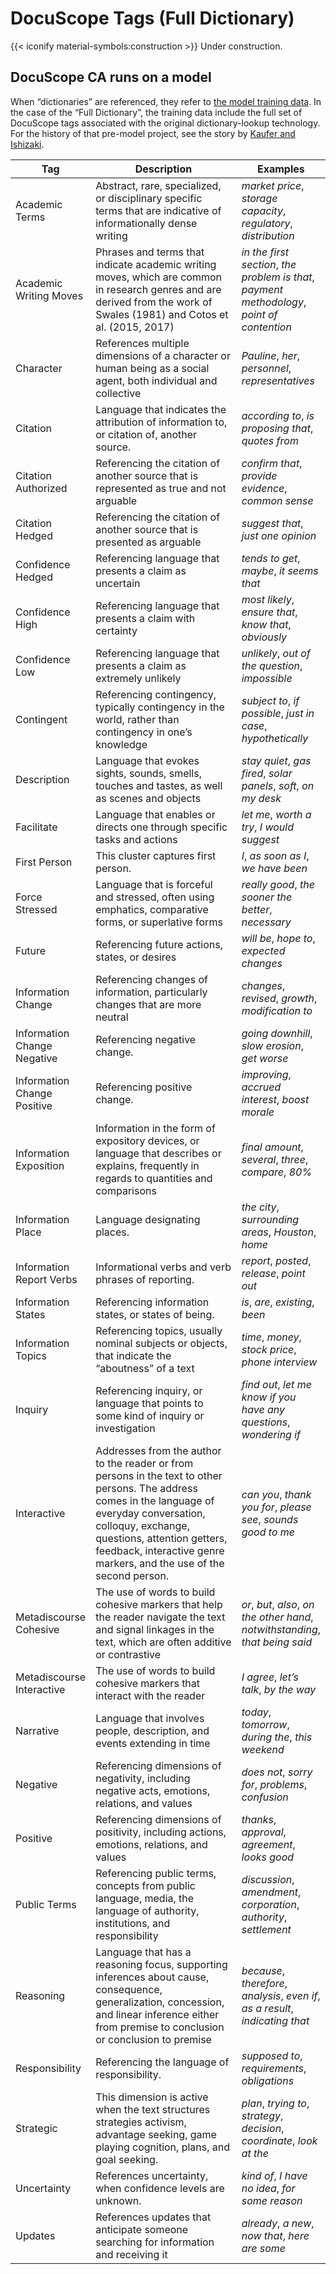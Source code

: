 # DocuScope Tags (Full Dictionary) {.unnumbered}

{{< iconify material-symbols:construction >}} Under construction.

::: {.callout-important}
## DocuScope CA runs on a model

When "dictionaries" are referenced, they refer to [the model training data](https://huggingface.co/datasets/browndw/docusco-spacy-training){target="_blank"}. In the case of the "Full Dictionary", the training data include the full set of DocuScope tags associated with the original dictionary-lookup technology. For the history of that pre-model project, see the story by [Kaufer and Ishizaki](../about/kaufer-ishizaki.qmd).
:::

| **Tag**                     | **Description**                                                                                                                                                                                                                                                            | **Examples**                                                                                |
|-----------------------------|----------------------------------------------------------------------------------------------------------------------------------------------------------------------------------------------------------------------------------------------------------------------------|---------------------------------------------------------------------------------------------|
| Academic Terms              | Abstract, rare, specialized, or disciplinary specific terms that are indicative of informationally dense writing                                                                                                                                                           | *market price*, *storage capacity*, *regulatory*, *distribution*                            |
| Academic Writing Moves      | Phrases and terms that indicate academic writing moves, which are common in research genres and are derived from the work of Swales (1981) and Cotos et al. (2015, 2017)                                                                                                   | *in the first section*, *the problem is that*, *payment methodology*, *point of contention* |
| Character                   | References multiple dimensions of a character or human being as a social agent, both individual and collective                                                                                                                                                             | *Pauline*, *her*, *personnel*, *representatives*                                            |
| Citation                    | Language that indicates the attribution of information to, or citation of, another source.                                                                                                                                                                                 | *according to*, *is proposing that*, *quotes from*                                          |
| Citation Authorized         | Referencing the citation of another source that is represented as true and not arguable                                                                                                                                                                                    | *confirm that*, *provide evidence*, *common sense*                                          |
| Citation Hedged             | Referencing the citation of another source that is presented as arguable                                                                                                                                                                                                   | *suggest that*, *just one opinion*                                                          |
| Confidence Hedged           | Referencing language that presents a claim as uncertain                                                                                                                                                                                                                    | *tends to get*, *maybe*, *it seems that*                                                    |
| Confidence High             | Referencing language that presents a claim with certainty                                                                                                                                                                                                                  | *most likely*, *ensure that*, *know that*, *obviously*                                      |
| Confidence Low              | Referencing language that presents a claim as extremely unlikely                                                                                                                                                                                                           | *unlikely*, *out of the question*, *impossible*                                             |
| Contingent                  | Referencing contingency, typically contingency in the world, rather than contingency in one's knowledge                                                                                                                                                                    | *subject to*, *if possible*, *just in case*, *hypothetically*                               |
| Description                 | Language that evokes sights, sounds, smells, touches and tastes, as well as scenes and objects                                                                                                                                                                             | *stay quiet*, *gas fired*, *solar panels*, *soft*, *on my desk*                             |
| Facilitate                  | Language that enables or directs one through specific tasks and actions                                                                                                                                                                                                    | *let me*, *worth a try*, *I would suggest*                                                  |
| First Person                | This cluster captures first person.                                                                                                                                                                                                                                        | *I*, *as soon as I*, *we have been*                                                         |
| Force Stressed              | Language that is forceful and stressed, often using emphatics, comparative forms, or superlative forms                                                                                                                                                                     | *really good*, *the sooner the better*, *necessary*                                         |
| Future                      | Referencing future actions, states, or desires                                                                                                                                                                                                                             | *will be*, *hope to*, *expected changes*                                                    |
| Information Change          | Referencing changes of information, particularly changes that are more neutral                                                                                                                                                                                             | *changes*, *revised*, *growth*, *modification to*                                           |
| Information Change Negative | Referencing negative change.                                                                                                                                                                                                                                               | *going downhill*, *slow erosion*, *get worse*                                               |
| Information Change Positive | Referencing positive change.                                                                                                                                                                                                                                               | *improving*, *accrued interest*, *boost morale*                                             |
| Information Exposition      | Information in the form of expository devices, or language that describes or explains, frequently in regards to quantities and comparisons                                                                                                                                 | *final amount*, *several*, *three*, *compare*, *80%*                                        |
| Information Place           | Language designating places.                                                                                                                                                                                                                                               | *the city*, *surrounding areas*, *Houston*, *home*                                          |
| Information Report Verbs    | Informational verbs and verb phrases of reporting.                                                                                                                                                                                                                         | *report*, *posted*, *release*, *point out*                                                  |
| Information States          | Referencing information states, or states of being.                                                                                                                                                                                                                        | *is*, *are*, *existing*, *been*                                                             |
| Information Topics          | Referencing topics, usually nominal subjects or objects, that indicate the “aboutness” of a text                                                                                                                                                                           | *time*, *money*, *stock price*, *phone interview*                                           |
| Inquiry                     | Referencing inquiry, or language that points to some kind of inquiry or investigation                                                                                                                                                                                      | *find out*, *let me know if you have any questions*, *wondering if*                         |
| Interactive                 | Addresses from the author to the reader or from persons in the text to other persons. The address comes in the language of everyday conversation, colloquy, exchange, questions, attention getters, feedback, interactive genre markers, and the use of the second person. | *can you*, *thank you for*, *please see*, *sounds good to me*                               |
| Metadiscourse Cohesive      | The use of words to build cohesive markers that help the reader navigate the text and signal linkages in the text, which are often additive or contrastive                                                                                                                 | *or*, *but*, *also*, *on the other hand*, *notwithstanding*, *that being said*              |
| Metadiscourse Interactive   | The use of words to build cohesive markers that interact with the reader                                                                                                                                                                                                   | *I agree*, *let’s talk*, *by the way*                                                       |
| Narrative                   | Language that involves people, description, and events extending in time                                                                                                                                                                                                   | *today*, *tomorrow*, *during the*, *this weekend*                                           |
| Negative                    | Referencing dimensions of negativity, including negative acts, emotions, relations, and values                                                                                                                                                                             | *does not*, *sorry for*, *problems*, *confusion*                                            |
| Positive                    | Referencing dimensions of positivity, including actions, emotions, relations, and values                                                                                                                                                                                   | *thanks*, *approval*, *agreement*, *looks good*                                             |
| Public Terms                | Referencing public terms, concepts from public language, media, the language of authority, institutions, and responsibility                                                                                                                                                | *discussion*, *amendment*, *corporation*, *authority*, *settlement*                         |
| Reasoning                   | Language that has a reasoning focus, supporting inferences about cause, consequence, generalization, concession, and linear inference either from premise to conclusion or conclusion to premise                                                                           | *because*, *therefore*, *analysis*, *even if*, *as a result*, *indicating that*             |
| Responsibility              | Referencing the language of responsibility.                                                                                                                                                                                                                                | *supposed to*, *requirements*, *obligations*                                                |
| Strategic                   | This dimension is active when the text structures strategies activism, advantage seeking, game playing cognition, plans, and goal seeking.                                                                                                                                 | *plan*, *trying to*, *strategy*, *decision*, *coordinate*, *look at the*                    |
| Uncertainty                 | References uncertainty, when confidence levels are unknown.                                                                                                                                                                                                                | *kind of*, *I have no idea*, *for some reason*                                              |
| Updates                     | References updates that anticipate someone searching for information and receiving it                                                                                                                                                                                      | *already*, *a new*, *now that*, *here are some*                                             |

